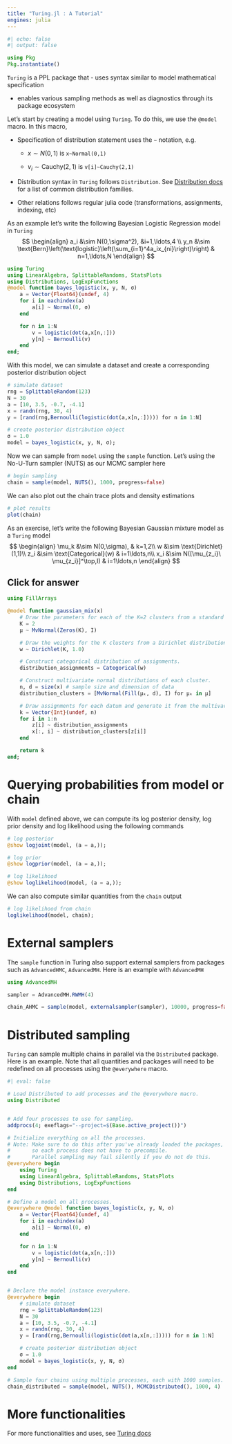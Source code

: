```yaml
---
title: "Turing.jl : A Tutorial"
engines: julia
---
```


```julia
#| echo: false
#| output: false

using Pkg
Pkg.instantiate()
```
`Turing` is a PPL package that
-   uses syntax similar to model mathematical specification

-   enables various sampling methods as well as diagnostics through its package ecosystem

Let's start by creating a model using `Turing`. To do this, we use the `@model` macro. In this macro,

-   Specification of distribution statement uses the `~` notation, e.g.

    -   $x\sim N(0,1)$ is `x~Normal(0,1)`

    -   $v_i \sim \text{Cauchy}(2,1)$ is `v[i]~Cauchy(2,1)`

-   Distribution syntax in `Turing` follows `Distribution`. See [Distribution docs](https://juliastats.org/Distributions.jl/stable/) for a list of common distribution families.

-   Other relations follows regular julia code (transformations, assignments, indexing, etc)

As an example let's write the following Bayesian Logistic Regression model in `Turing` $$
\begin{align}
a_i &\sim N(0,\sigma^2), &i=1,\ldots,4 \\
y_n &\sim \text{Bern}\left(\text{logistic}\left(\sum_{i=1}^4a_ix_{ni}\right)\right) & n=1,\ldots,N
\end{align}
$$

```julia
using Turing
using LinearAlgebra, SplittableRandoms, StatsPlots
using Distributions, LogExpFunctions
@model function bayes_logistic(x, y, N, σ)
    a = Vector{Float64}(undef, 4)
    for i in eachindex(a)
        a[i] ~ Normal(0, σ) 
    end

    for n in 1:N
        v = logistic(dot(a,x[n,:]))
        y[n] ~ Bernoulli(v)
    end
end;
```

With this model, we can simulate a dataset and create a corresponding posterior distribution object

```julia
# simulate dataset
rng = SplittableRandom(123)
N = 30
a = [10, 3.5, -0.7, -4.1]
x = randn(rng, 30, 4)
y = [rand(rng,Bernoulli(logistic(dot(a,x[n,:])))) for n in 1:N]

# create posterior distribution object
σ = 1.0
model = bayes_logistic(x, y, N, σ);
```

Now we can sample from `model` using the `sample` function. Let's using the No-U-Turn sampler (NUTS) as our MCMC sampler here

```julia
# begin sampling
chain = sample(model, NUTS(), 1000, progress=false)
```

We can also plot out the chain trace plots and density estimations

```julia
# plot results
plot(chain)
```

As an exercise, let's write the following Bayesian Gaussian mixture model as a `Turing` model $$
\begin{align}
\mu_k &\sim N(0,\sigma), & k=1,2\\
w &\sim \text{Dirichlet}(1,1)\\
z_i &\sim \text{Categorical}(w) & i=1\ldots,n\\
x_i &\sim N([\mu_{z_i}\ \mu_{z_i}]^\top,I) & i=1\ldots,n
\end{align}
$$

::: {.callout-caution collapse="true"}
## Click for answer

```julia

using FillArrays

@model function gaussian_mix(x)
    # Draw the parameters for each of the K=2 clusters from a standard normal distribution.
    K = 2
    μ ~ MvNormal(Zeros(K), I)

    # Draw the weights for the K clusters from a Dirichlet distribution with parameters αₖ = 1.
    w ~ Dirichlet(K, 1.0)

    # Construct categorical distribution of assignments.
    distribution_assignments = Categorical(w)

    # Construct multivariate normal distributions of each cluster.
    n, d = size(x) # sample size and dimension of data
    distribution_clusters = [MvNormal(Fill(μₖ, d), I) for μₖ in μ]

    # Draw assignments for each datum and generate it from the multivariate normal distribution.
    k = Vector{Int}(undef, n)
    for i in 1:n
        z[i] ~ distribution_assignments
        x[:, i] ~ distribution_clusters[z[i]]
    end

    return k
end;
```
:::

# Querying probabilities from model or chain

With `model` defined above, we can compute its log posterior density, log prior density and log likelihood using the following commands

```julia
# log posterior
@show logjoint(model, (a = a,));

# log prior
@show logprior(model, (a = a,));

# log likelihood
@show loglikelihood(model, (a = a,));
```

We can also compute similar quantities from the `chain` output

```julia
# log likelihood from chain
loglikelihood(model, chain);
```

# External samplers

The `sample` function in Turing also support external samplers from packages such as `AdvancedHMC`, `AdvancedMH`. Here is an example with `AdvancedMH`

```julia
using AdvancedMH

sampler = AdvancedMH.RWMH(4)

chain_AHMC = sample(model, externalsampler(sampler), 10000, progress=false)
```

# Distributed sampling

`Turing` can sample multiple chains in parallel via the `Distributed` package. Here is an example. Note that all quantities and packages will need to be redefined on all processes using the `@everywhere` macro.

```julia
#| eval: false

# Load Distributed to add processes and the @everywhere macro.
using Distributed


# Add four processes to use for sampling.
addprocs(4; exeflags="--project=$(Base.active_project())")

# Initialize everything on all the processes.
# Note: Make sure to do this after you've already loaded the packages,
#       so each process does not have to precompile.
#       Parallel sampling may fail silently if you do not do this.
@everywhere begin
    using Turing
    using LinearAlgebra, SplittableRandoms, StatsPlots
    using Distributions, LogExpFunctions
end

# Define a model on all processes.
@everywhere @model function bayes_logistic(x, y, N, σ)
    a = Vector{Float64}(undef, 4)
    for i in eachindex(a)
        a[i] ~ Normal(0, σ) 
    end

    for n in 1:N
        v = logistic(dot(a,x[n,:]))
        y[n] ~ Bernoulli(v)
    end
end


# Declare the model instance everywhere.
@everywhere begin
    # simulate dataset
    rng = SplittableRandom(123)
    N = 30
    a = [10, 3.5, -0.7, -4.1]
    x = randn(rng, 30, 4)
    y = [rand(rng,Bernoulli(logistic(dot(a,x[n,:])))) for n in 1:N]

    # create posterior distribution object
    σ = 1.0
    model = bayes_logistic(x, y, N, σ)
end

# Sample four chains using multiple processes, each with 1000 samples.
chain_distributed = sample(model, NUTS(), MCMCDistributed(), 1000, 4)
```

# More functionalities

For more functionalities and uses, see [Turing docs](https://turinglang.org/docs/getting-started/)